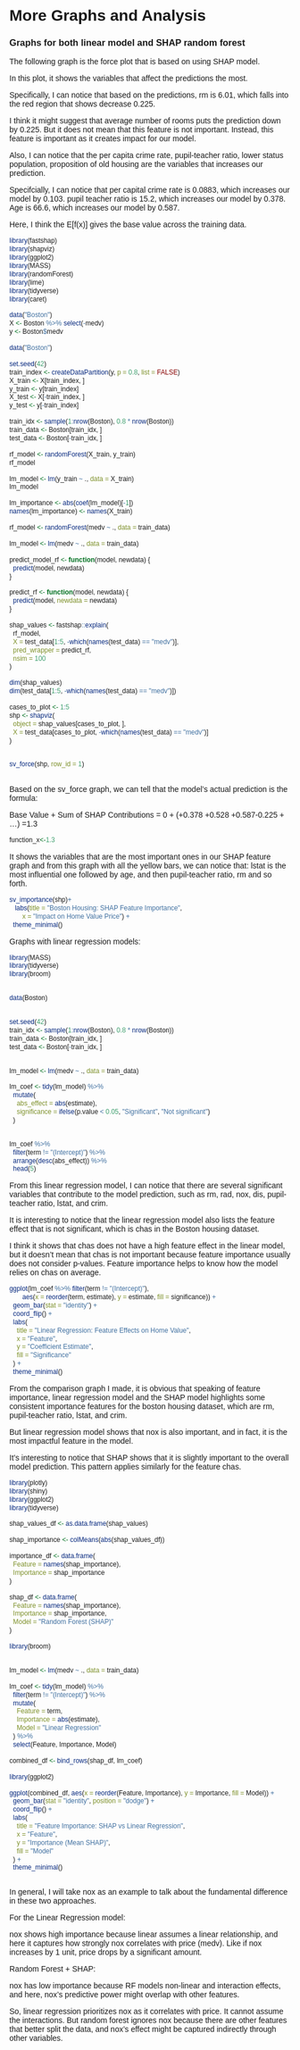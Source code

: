 # More Graphs and Analysis
### Graphs for both linear model and SHAP random forest 

<style>
  * {
    font-family: sans-serif;
  }
</style> 

<div id="plot">
</div>

<script src="https://cdn.jsdelivr.net/npm/d3@7"></script>
<script src="scripts/myscript.js"></script>


The following graph is the force plot that is based on using SHAP model.

In this plot, it shows the variables that affect the predictions the most. 

Specifically, I can notice that based on the predictions, rm is 6.01, which 
falls into the red region that shows decrease 0.225. 

I think it might suggest that average number of rooms puts the prediction down 
by 0.225. But it does not mean that this feature is not important. 
Instead, this feature is important as it creates impact for our model.

Also, I can notice that the per capita crime rate, pupil-teacher ratio, 
lower status population, proposition of old housing are the variables that 
increases our prediction.

Specifcially, I can notice that per capital crime rate is 0.0883,
which increases our model by 0.103. pupil teacher ratio is 15.2, which 
increases our model by 0.378. Age is 66.6, which increases our model by 0.587. 

Here, I think the E[f(x)] gives the base value across the training data. 

```r
library(fastshap)
library(shapviz)
library(ggplot2)
library(MASS)
library(randomForest)
library(lime)
library(tidyverse)
library(caret)

data("Boston")
X <- Boston %>% select(-medv)
y <- Boston$medv
```

```r
data("Boston")

set.seed(42)
train_index <- createDataPartition(y, p = 0.8, list = FALSE)
X_train <- X[train_index, ]
y_train <- y[train_index]
X_test <- X[-train_index, ]
y_test <- y[-train_index]

train_idx <- sample(1:nrow(Boston), 0.8 * nrow(Boston))
train_data <- Boston[train_idx, ]
test_data <- Boston[-train_idx, ]

rf_model <- randomForest(X_train, y_train)
rf_model

lm_model <- lm(y_train ~ ., data = X_train)
lm_model

lm_importance <- abs(coef(lm_model)[-1])
names(lm_importance) <- names(X_train)

rf_model <- randomForest(medv ~ ., data = train_data)

lm_model <- lm(medv ~ ., data = train_data)

predict_model_rf <- function(model, newdata) {
  predict(model, newdata)
}

```

```r
predict_rf <- function(model, newdata) {
  predict(model, newdata = newdata)
}

shap_values <- fastshap::explain(
  rf_model,
  X = test_data[1:5, -which(names(test_data) == "medv")],  
  pred_wrapper = predict_rf,
  nsim = 100
)

dim(shap_values) 
dim(test_data[1:5, -which(names(test_data) == "medv")]) 

cases_to_plot <- 1:5
shp <- shapviz(
  object = shap_values[cases_to_plot, ], 
  X = test_data[cases_to_plot, -which(names(test_data) == "medv")]
)


sv_force(shp, row_id = 1) 
  
```

Based on the sv_force graph, we can tell that the model's actual prediction is 
the formula:

Base Value + Sum of SHAP Contributions = 0 + (+0.378 +0.528 +0.587-0.225 + ...) 
=1.3

```r
function_x<-1.3
```


It shows the variables that are the most important ones in our SHAP feature graph
and from this graph with all the yellow bars, we can notice that: lstat is the 
most influential one followed by age, and then pupil-teacher ratio, rm and so 
forth. 

```r
sv_importance(shp)+
   labs(title = "Boston Housing: SHAP Feature Importance",
       x = "Impact on Home Value Price") +
  theme_minimal()
```

Graphs with linear regression models: 
```r
library(MASS)
library(tidyverse)
library(broom)  


data(Boston)


set.seed(42)
train_idx <- sample(1:nrow(Boston), 0.8 * nrow(Boston))
train_data <- Boston[train_idx, ]
test_data <- Boston[-train_idx, ]


lm_model <- lm(medv ~ ., data = train_data)

lm_coef <- tidy(lm_model) %>%
  mutate(
    abs_effect = abs(estimate), 
    significance = ifelse(p.value < 0.05, "Significant", "Not significant")
  )


lm_coef %>%
  filter(term != "(Intercept)") %>%
  arrange(desc(abs_effect)) %>%
  head(5)


```

From this linear regression model, 
I can notice that there are several significant variables that contribute to 
the model prediction, such as rm, rad, nox, dis, pupil-teacher ratio, lstat, 
and crim. 

It is interesting to notice that the linear regression model also lists the 
feature effect that is not significant, which is chas in the Boston housing 
dataset. 

I think it shows that chas does not have a high feature effect in the linear
model, but it doesn't mean that chas is not important because feature importance
usually does not consider p-values. Feature importance helps to know how the 
model relies on chas on average. 

```r
ggplot(lm_coef %>% filter(term != "(Intercept)"), 
       aes(x = reorder(term, estimate), y = estimate, fill = significance)) +
  geom_bar(stat = "identity") +
  coord_flip() +
  labs(
    title = "Linear Regression: Feature Effects on Home Value",
    x = "Feature",
    y = "Coefficient Estimate",
    fill = "Significance"
  ) +
  theme_minimal()
```




From the comparison graph I made, it is obvious that speaking of feature
importance, linear regression model and the SHAP model highlights some
consistent importance features for the boston housing dataset, which are 
rm, pupil-teacher ratio, lstat, and crim. 



But linear regression model shows that nox is also important, and in fact, 
it is the most impactful feature in the model. 



It's interesting to notice that SHAP shows that it is slightly important to the
overall model prediction.
This pattern applies similarly for the feature chas. 

```r
library(plotly)
library(shiny)
library(ggplot2)
library(tidyverse)

shap_values_df <- as.data.frame(shap_values)

shap_importance <- colMeans(abs(shap_values_df))

importance_df <- data.frame(
  Feature = names(shap_importance),
  Importance = shap_importance
)

shap_df <- data.frame(
  Feature = names(shap_importance),
  Importance = shap_importance,
  Model = "Random Forest (SHAP)"
)

library(broom)


lm_model <- lm(medv ~ ., data = train_data)

lm_coef <- tidy(lm_model) %>%
  filter(term != "(Intercept)") %>%
  mutate(
    Feature = term,
    Importance = abs(estimate),
    Model = "Linear Regression"
  ) %>%
  select(Feature, Importance, Model)

combined_df <- bind_rows(shap_df, lm_coef)

library(ggplot2)

ggplot(combined_df, aes(x = reorder(Feature, Importance), y = Importance, fill = Model)) +
  geom_bar(stat = "identity", position = "dodge") +
  coord_flip() +
  labs(
    title = "Feature Importance: SHAP vs Linear Regression",
    x = "Feature",
    y = "Importance (Mean SHAP)",
    fill = "Model"
  ) +
  theme_minimal()



```
In general, I will take nox as an example to talk about the fundamental 
difference in these two approaches.

For the Linear Regression model:

nox shows high importance because linear assumes a linear relationship, and here
it captures how strongly nox correlates with price (medv).
Like if nox increases by 1 unit, price drops by a significant amount.

Random Forest + SHAP:

nox has low importance because RF models non-linear and interaction effects,
and here, nox’s predictive power might overlap with other features.

So, linear regression prioritizes nox as it correlates with price. It cannot 
assume the interactions. But random forest ignores nox because there are 
other features that better split the data, and nox’s effect might be captured 
indirectly through other variables.

